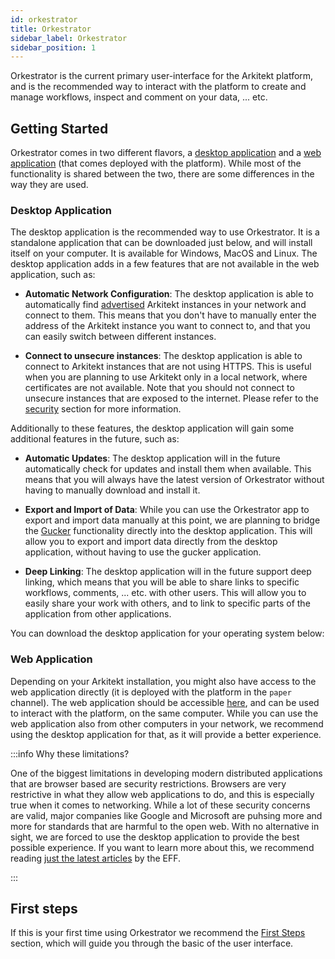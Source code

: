```yaml
---
id: orkestrator
title: Orkestrator
sidebar_label: Orkestrator
sidebar_position: 1
---
```


Orkestrator is the current primary user-interface for the Arkitekt platform, and is the recommended way to interact with the platform
to create and manage workflows, inspect and comment on your data, ... etc.


## Getting Started

Orkestrator comes in two different flavors, a [desktop application](#desktop-application) and a [web application](#web-application) (that comes deployed
with the platform). While most of the functionality is shared between the two, there are some differences in the way they are used.

### Desktop Application

The desktop application is the recommended way to use Orkestrator. It is a standalone application that can be downloaded just below, and will install
itself on your computer. It is available for Windows, MacOS and Linux. The desktop application adds in a few features that are not available in the
web application, such as:

- **Automatic Network Configuration**: The desktop application is able to automatically find [advertised](/docs/introduction/installation#advertising) Arkitekt
   instances in your network and connect to them. This means that you don't have to manually enter the address of the Arkitekt instance you want to connect
   to, and that you can easily switch between different instances.

- **Connect to unsecure instances**: The desktop application is able to connect to Arkitekt instances that are not using HTTPS. This is useful when
  you are planning to use Arkitekt only in a local network, where certificates are not available. Note that you should not connect to unsecure instances
  that are exposed to the internet. Please refer to the [security](/docs/design/security/why) section for more information. 

Additionally to these features, the desktop application will gain some additional features in the future, such as:

- **Automatic Updates**: The desktop application will in the future automatically check for updates and install them when available. This means that you will always
  have the latest version of Orkestrator without having to manually download and install it.

- **Export and Import of Data**: While you can use the Orkestrator app to export and import data manually at this point, we are planning to bridge the [Gucker](./gucker)
  functionality directly into the desktop application. This will allow you to export and import data directly from the desktop application, without having to use
  the gucker application.

- **Deep Linking**: The desktop application will in the future support deep linking, which means that you will be able to share links to specific workflows, comments, ... etc.
  with other users. This will allow you to easily share your work with others, and to link to specific parts of the application from other applications.

You can download the desktop application for your operating system below:

<OrkestratorGrid />

### Web Application

Depending on your Arkitekt installation, you might also have access to the web application directly (it is deployed with the platform in the `paper` channel). The web application
should be accessible [here](http://localhost:8010), and can be used to interact with the platform, on the same computer. While you can use the web application also from other
computers in your network, we recommend using the desktop application for that, as it will provide a better experience.

:::info Why these limitations?

One of the biggest limitations in developing modern distributed applications that are browser based are security restrictions. Browsers are very restrictive in what they allow
web applications to do, and this is especially true when it comes to networking. While a lot of these security concerns are valid, major companies like Google and Microsoft are 
puhsing more and more for standards that are harmful to the open web. With no alternative in sight, we are forced to use the desktop application to provide the best possible
experience. If you want to learn more about this, we recommend reading [just the latest articles](https://www.eff.org/search/site/browser) by the EFF.

:::


## First steps

If this is your first time using Orkestrator we recommend the [First Steps](/docs/introduction/first_steps/interface) section, which will guide you through the basic of 
the user interface.